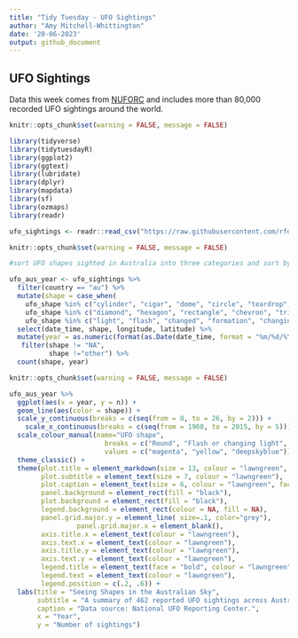 ```yaml
---
title: "Tidy Tuesday - UFO Sightings"
author: "Amy Mitchell-Whittington"
date: '20-06-2023'
output: github_document
---
```


## UFO Sightings

Data this week comes from [NUFORC](https://nuforc.org/) and includes more than 80,000 recorded UFO sightings around the world.

```r
knitr::opts_chunk$set(warning = FALSE, message = FALSE) 

library(tidyverse)
library(tidytuesdayR)
library(ggplot2)
library(ggtext)
library(lubridate)
library(dplyr)
library(mapdata)
library(sf)
library(ozmaps)
library(readr)

ufo_sightings <- readr::read_csv("https://raw.githubusercontent.com/rfordatascience/tidytuesday/master/data/2019/2019-06-25/ufo_sightings.csv")

```

```r
knitr::opts_chunk$set(warning = FALSE, message = FALSE) 

#sort UFO shapes sighted in Australia into three categories and sort by decade:

ufo_aus_year <- ufo_sightings %>%
  filter(country == "au") %>%
  mutate(shape = case_when(
    ufo_shape %in% c("cylinder", "cigar", "dome", "circle", "teardrop", "fireball", "egg", "sphere", "disk", "round", "oval", "crescent") ~ "Round",
    ufo_shape %in% c("diamond", "hexagon", "rectangle", "chevron", "triangle", "cross", "pyramid", "delta", "cone") ~ "Angled",
    ufo_shape %in% c("light", "flash", "changed", "formation", "changing", "flare") ~ "Flash or changing light")) %>%
  select(date_time, shape, longitude, latitude) %>%
  mutate(year = as.numeric(format(as.Date(date_time, format = "%m/%d/%Y"),"%Y"))) %>%
   filter(shape != "NA",
          shape !="other") %>%
  count(shape, year)

```


```r
knitr::opts_chunk$set(warning = FALSE, message = FALSE)

ufo_aus_year %>%
  ggplot(aes(x = year, y = n)) +
  geom_line(aes(color = shape)) +
  scale_y_continuous(breaks = c(seq(from = 0, to = 26, by = 2))) +
    scale_x_continuous(breaks = c(seq(from = 1960, to = 2015, by = 5))) +
  scale_colour_manual(name="UFO shape",
                        breaks = c("Round", "Flash or changing light", "Angled"),
                        values = c("magenta", "yellow", "deepskyblue")) +
  theme_classic() +
  theme(plot.title = element_markdown(size = 13, colour = "lawngreen", face = "bold"),
        plot.subtitle = element_text(size = 7, colour = "lawngreen"),
        plot.caption = element_text(size = 6, colour = "lawngreen", face = "italic"),
        panel.background = element_rect(fill = "black"),
        plot.background = element_rect(fill = "black"),
        legend.background = element_rect(colour = NA, fill = NA),
        panel.grid.major.y = element_line( size=.1, color="grey"),
                 panel.grid.major.x = element_blank(),
        axis.title.x = element_text(colour = "lawngreen"),
        axis.text.x = element_text(colour = "lawngreen"),
        axis.title.y = element_text(colour = "lawngreen"),
        axis.text.y = element_text(colour = "lawngreen"),
        legend.title = element_text(face = "bold", colour = "lawngreen"), 
        legend.text = element_text(colour = "lawngreen"),
        legend.position = c(.2, .6)) +
  labs(title = "Seeing Shapes in the Australian Sky",
       subtitle = "A summary of 462 reported UFO sightings across Australia since 1960.",
       caption = "Data source: National UFO Reporting Center.",
       x = "Year",
       y = "Number of sightings")

```